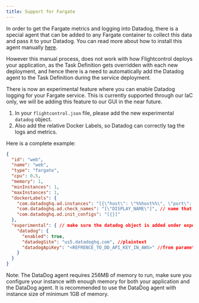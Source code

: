 ```yaml
---
title: Support for Fargate
---
```


In order to get the Fargate metrics and logging into Datadog, there is a special agent that can be added to any Fargate container to collect this data and pass it to your Datadog. You can read more about how to install this agent manually [here](https://docs.datadoghq.com/integrations/ecs_fargate/?tab=fluentbitandfirelens).

However this manual process, does not work with how Flightcontrol deploys your application, as the Task Definition gets overridden with each new deployment, and hence there is a need to automatically add the Datadog agent to the Task Definition during the service deployment.

There is now an experimental feature where you can enable Datadog logging for your Fargate service. This is currently supported through our IaC only, we will be adding this feature to our GUI in the near future.

1. In your `flightcontrol.json` file, please add the new experimental `datadog` object.
2. Also add the relative Docker Labels, so Datadog can correctly tag the logs and metrics.

Here is a complete example:

```json
{
  "id": "web",
  "name": "web",
  "type": "fargate",
  "cpu": 0.5,
  "memory": 1,
  "minInstances": 1,
  "maxInstances": 1,
  "dockerLabels": {
    "com.datadoghq.ad.instances": "[{\"host\": \"%%host%%\", \"port\": 3000}]", //change the port if needed
    "com.datadoghq.ad.check_names": "[\"DISPLAY_NAME\"]", // name that will show in datadog
    "com.datadoghq.ad.init_configs": "[{}]"
  },
  "experimental": { // make sure the datadog object is added under experimental
    "datadog": {
      "enabled": true,
      "datadogSite": "us5.datadoghq.com", //plaintext
      "datadogApiKey": "<REFRENCE_TO_DD_API_KEY_IN_AWS>" //from parameter store or secrets manager
    }
  }
}
```

Note: The DataDog agent requires 256MB of memory to run, make sure you configure your instance with enough memory for both your application and the DataDog agent. It is recommended to use the DataDog agent with instance size of minimum 1GB of memory.
